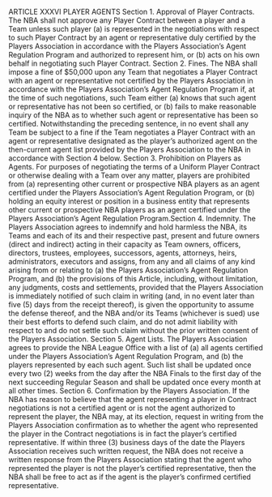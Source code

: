 ARTICLE XXXVI
PLAYER AGENTS
Section 1. Approval of Player Contracts.
The NBA shall not approve any Player Contract between a player and
a Team unless such player (a) is represented in the negotiations with
respect to such Player Contract by an agent or representative duly certified
by the Players Association in accordance with the Players Association's
Agent Regulation Program and authorized to represent him, or (b) acts on
his own behalf in negotiating such Player Contract.
Section 2. Fines.
The NBA shall impose a fine of \$50,000 upon any Team that
negotiates a Player Contract with an agent or representative not certified
by the Players Association in accordance with the Players Association's
Agent Regulation Program if, at the time of such negotiations, such Team
either (a) knows that such agent or representative has not been so certified,
or (b) fails to make reasonable inquiry of the NBA as to whether such
agent or representative has been so certified. Notwithstanding the
preceding sentence, in no event shall any Team be subject to a fine if the
Team negotiates a Player Contract with an agent or representative
designated as the player's authorized agent on the then-current agent list
provided by the Players Association to the NBA in accordance with
Section 4 below.
Section 3. Prohibition on Players as Agents.
For purposes of negotiating the terms of a Uniform Player Contract or
otherwise dealing with a Team over any matter, players are prohibited
from (a) representing other current or prospective NBA players as an
agent certified under the Players Association's Agent Regulation Program,
or (b) holding an equity interest or position in a business entity that
represents other current or prospective NBA players as an agent certified
under the Players Association's Agent Regulation Program.Section 4. Indemnity.
The Players Association agrees to indemnify and hold harmless the
NBA, its Teams and each of its and their respective past, present and
future owners (direct and indirect) acting in their capacity as Team owners,
officers, directors, trustees, employees, successors, agents, attorneys, heirs,
administrators, executors and assigns, from any and all claims of any kind
arising from or relating to (a) the Players Association's Agent Regulation
Program, and (b) the provisions of this Article, including, without
limitation, any judgments, costs and settlements, provided that the Players
Association is immediately notified of such claim in writing (and, in no
event later than five (5) days from the receipt thereof), is given the
opportunity to assume the defense thereof, and the NBA and/or its Teams
(whichever is sued) use their best efforts to defend such claim, and do not
admit liability with respect to and do not settle such claim without the
prior written consent of the Players Association.
Section 5. Agent Lists.
The Players Association agrees to provide the NBA League Office
with a list of (a) all agents certified under the Players Association's Agent
Regulation Program, and (b) the players represented by each such agent.
Such list shall be updated once every two (2) weeks from the day after the
NBA Finals to the first day of the next succeeding Regular Season and
shall be updated once every month at all other times.
Section 6. Confirmation by the Players Association.
If the NBA has reason to believe that the agent representing a player in
Contract negotiations is not a certified agent or is not the agent authorized
to represent the player, the NBA may, at its election, request in writing
from the Players Association confirmation as to whether the agent who
represented the player in the Contract negotiations is in fact the player's
certified representative. If within three (3) business days of the date the
Players Association receives such written request, the NBA does not
receive a written response from the Players Association stating that the
agent who represented the player is not the player's certified representative,
then the NBA shall be free to act as if the agent is the player's confirmed
certified representative.